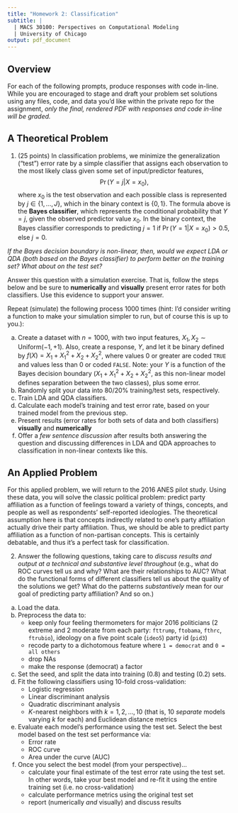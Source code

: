 ```yaml
---
title: "Homework 2: Classification"
subtitle: |
  | MACS 30100: Perspectives on Computational Modeling
  | University of Chicago
output: pdf_document
---
```


## Overview

For each of the following prompts, produce responses _with_ code in-line. While you are encouraged to stage and draft your problem set solutions using any files, code, and data you'd like within the private repo for the assignment, *only the final, rendered PDF with responses and code in-line will be graded.*

## A Theoretical Problem

1. (25 points) In classification problems, we minimize the generalization ("test") error rate by a simple classifier that assigns each observation to the most likely class given some set of input/predictor features, $$\Pr(Y = j | X = x_0),$$ where $x_0$ is the test observation and each possible class is represented by $j \in \{1, \dots, J\}$, which in the binary context is $\{0,1\}$. The formula above is the **Bayes classifier**, which represents the conditional probability that $Y = j$, given the observed predictor value $x_0$. In the binary context, the Bayes classifier corresponds to predicting $j = 1$ $\textrm{if}$ $\Pr(Y = 1 | X = x_0) > 0.5$, else $j = 0$. 

*If the Bayes decision boundary is non-linear, then, would we expect LDA or QDA (both based on the Bayes classifier) to perform better on the training set? What about on the test set?*

Answer this question with a simulation exercise. That is, follow the steps below and be sure to **numerically** and **visually** present error rates for both classifiers. Use this evidence to support your answer.

Repeat (simulate) the following process 1000 times (hint: I'd consider writing a function to make your simulation simpler to run, but of course this is up to you.):

  a. Create a dataset with $n = 1000$, with two input features, $X_1, X_2 \sim \text{Uniform}(-1, +1)$. Also, create a response, $Y$, and let it be binary defined by $f(X) = X_1 + X_1^2 + X_2 + X_2^2$, where values 0 or greater are coded `TRUE` and values less than 0 or coded `FALSE`. Note: your $Y$ is a function of the Bayes decision boundary ($X_1 + X_1^2 + X_2 + X_2^2$, as this non-linear model defines separation between the two classes), plus some error.
  b. Randomly split your data into 80/20% training/test sets, respectively.
  c. Train LDA and QDA classifiers.
  d. Calculate each model's training and test error rate, based on your trained model from the previous step.
  e. Present results (error rates for both sets of data and both classifiers) **visually** and **numerically**
  f. Offer a *few sentence discussion* after results both answering the question and discussing differences in LDA and QDA approaches to classification in non-linear contexts like this.

## An Applied Problem

For this applied problem, we will return to the 2016 ANES pilot study. Using these data, you will solve the classic political problem: predict party affiliation as a function of feelings toward a variety of things, concepts, and people as well as respondents' self-reported ideologies. The theoretical assumption here is that concepts indirectly related to one's party affiliation actually drive their party affiliation. Thus, we should be able to predict party affiliation as a function of non-partisan concepts. This is certainly debatable, and thus it's a perfect task for classification.

2. Answer the following questions, taking care to *discuss results and output at a technical and substantive level throughout* (e.g., what do ROC curves tell us and why? What are their relationships to AUC? What do the functional forms of different classifiers tell us about the quality of the solutions we get? What do the patterns *substantively* mean for our goal of predicting party affiliation? And so on.)
  a. Load the data.
  b. Preprocess the data to:
      - keep only four feeling thermometers for major 2016 politicians (2 extreme and 2 moderate from each party: `fttrump`, `ftobama`, `fthrc`, `ftrubio`), ideology on a five point scale (`ideo5`) party id (`pid3`)
      - recode party to a dichotomous feature where `1 = democrat` and `0 = all others`
      - drop NAs
      - make the response (democrat) a factor
  c. Set the seed, and split the data into training (0.8) and testing (0.2) sets.
  d. Fit the following classifiers using $10$-fold cross-validation:
      - Logistic regression
      - Linear discriminant analysis
      - Quadratic discriminant analysis
      - $K$-nearest neighbors with $k = 1,2,\dots,10$ (that is, 10 *separate* models varying $k$ for each) and Euclidean distance metrics
  e. Evaluate each model's performance using the test set. Select the best model based on the test set performance via:
      - Error rate
      - ROC curve
      - Area under the curve (AUC)
  f. Once you select the best model (from your perspective)... 
      - calculate your final estimate of the test error rate using the test set. In other words, take your best model and re-fit it using the entire training set (i.e. no cross-validation)
      - calculate performance metrics using the original test set
      - report (numerically *and* visually) and discuss results
